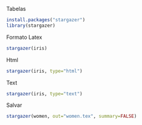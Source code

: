 Tabelas
```r
install.packages("stargazer")
library(stargazer)
```
Formato Latex
```r
stargazer(iris)
```
Html
```r
stargazer(iris, type="html")
```
Text
```r
stargazer(iris, type="text")
```
Salvar
```r
stargazer(women, out="women.tex", summary=FALSE)
```

